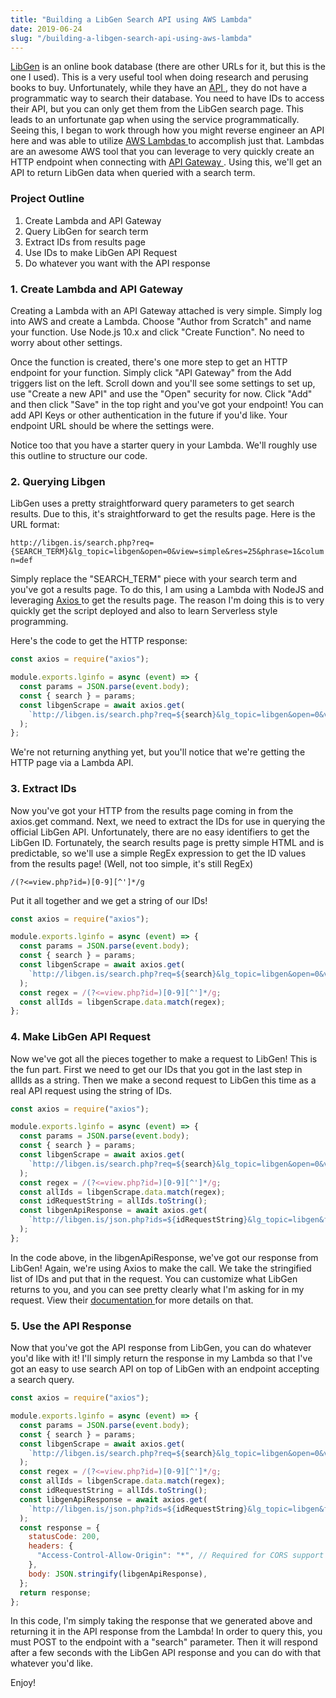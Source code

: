 ```yaml
---
title: "Building a LibGen Search API using AWS Lambda"
date: 2019-06-24
slug: "/building-a-libgen-search-api-using-aws-lambda"
---
```


[LibGen](http://libgen.is/) is an online book database (there are other URLs for it, but this is the one I used). This is a very useful tool when doing research and perusing books to buy. Unfortunately, while they have an [ API ](http://libgen.is/json.php), they do not have a programmatic way to search their database. You need to have IDs to access their API, but you can only get them from the LibGen search page. This leads to an unfortunate gap when using the service programmatically. Seeing this, I began to work through how you might reverse engineer an API here and was able to utilize [ AWS Lambdas ](https://aws.amazon.com/lambda/) to accomplish just that. Lambdas are an awesome AWS tool that you can leverage to very quickly create an HTTP endpoint when connecting with [ API Gateway ](https://aws.amazon.com/api-gateway/). Using this, we'll get an API to return LibGen data when queried with a search term.

### Project Outline

1. Create Lambda and API Gateway
2. Query LibGen for search term
3. Extract IDs from results page
4. Use IDs to make LibGen API Request
5. Do whatever you want with the API response

### 1. Create Lambda and API Gateway

Creating a Lambda with an API Gateway attached is very simple. Simply log into AWS and create a Lambda. Choose "Author from Scratch" and name your function. Use Node.js 10.x and click "Create Function". No need to worry about other settings.

Once the function is created, there's one more step to get an HTTP endpoint for your function. Simply click "API Gateway" from the Add triggers list on the left. Scroll down and you'll see some settings to set up, use "Create a new API" and use the "Open" security for now. Click "Add" and then click "Save" in the top right and you've got your endpoint! You can add API Keys or other authentication in the future if you'd like. Your endpoint URL should be where the settings were.

Notice too that you have a starter query in your Lambda. We'll roughly use this outline to structure our code.

### 2. Querying Libgen

LibGen uses a pretty straightforward query parameters to get search results. Due to this, it's straightforward to get the results page. Here is the URL format:

`http://libgen.is/search.php?req={SEARCH_TERM}&lg_topic=libgen&open=0&view=simple&res=25&phrase=1&column=def`

Simply replace the "SEARCH_TERM" piece with your search term and you've got a results page. To do this, I am using a Lambda with NodeJS and leveraging [ Axios ](https://www.npmjs.com/package/axios) to get the results page. The reason I'm doing this is to very quickly get the script deployed and also to learn Serverless style programming.

Here's the code to get the HTTP response:

```javascript
const axios = require("axios");

module.exports.lginfo = async (event) => {
  const params = JSON.parse(event.body);
  const { search } = params;
  const libgenScrape = await axios.get(
    `http://libgen.is/search.php?req=${search}&lg_topic=libgen&open=0&view=simple&res=25&phrase=1&column=def`
  );
};
```

We're not returning anything yet, but you'll notice that we're getting the HTTP page via a Lambda API.

### 3. Extract IDs

Now you've got your HTTP from the results page coming in from the axios.get command. Next, we need to extract the IDs for use in querying the official LibGen API. Unfortunately, there are no easy identifiers to get the LibGen ID. Fortunately, the search results page is pretty simple HTML and is predictable, so we'll use a simple RegEx expression to get the ID values from the results page! (Well, not too simple, it's still RegEx)

```
/(?<=view.php?id=)[0-9][^']*/g
```

Put it all together and we get a string of our IDs!

```javascript
const axios = require("axios");

module.exports.lginfo = async (event) => {
  const params = JSON.parse(event.body);
  const { search } = params;
  const libgenScrape = await axios.get(
    `http://libgen.is/search.php?req=${search}&lg_topic=libgen&open=0&view=simple&res=100&phrase=1&column=def`
  );
  const regex = /(?<=view.php?id=)[0-9][^']*/g;
  const allIds = libgenScrape.data.match(regex);
};
```

### 4. Make LibGen API Request

Now we've got all the pieces together to make a request to LibGen! This is the fun part. First we need to get our IDs that you got in the last step in allIds as a string. Then we make a second request to LibGen this time as a real API request using the string of IDs.

```javascript
const axios = require("axios");

module.exports.lginfo = async (event) => {
  const params = JSON.parse(event.body);
  const { search } = params;
  const libgenScrape = await axios.get(
    `http://libgen.is/search.php?req=${search}&lg_topic=libgen&open=0&view=simple&res=100&phrase=1&column=def`
  );
  const regex = /(?<=view.php?id=)[0-9][^']*/g;
  const allIds = libgenScrape.data.match(regex);
  const idRequestString = allIds.toString();
  const libgenApiResponse = await axios.get(
    `http://libgen.is/json.php?ids=${idRequestString}&lg_topic=libgen&fields=title,author,year,extension,md5,edition,pages,language,filesize,coverurl`
  );
};
```

In the code above, in the libgenApiResponse, we've got our response from LibGen! Again, we're using Axios to make the call. We take the stringified list of IDs and put that in the request. You can customize what LibGen returns to you, and you can see pretty clearly what I'm asking for in my request. View their [ documentation ](http://libgen.is/json.php) for more details on that.

### 5. Use the API Response

Now that you've got the API response from LibGen, you can do whatever you'd like with it! I'll simply return the response in my Lambda so that I've got an easy to use search API on top of LibGen with an endpoint accepting a search query.

```javascript
const axios = require("axios");

module.exports.lginfo = async (event) => {
  const params = JSON.parse(event.body);
  const { search } = params;
  const libgenScrape = await axios.get(
    `http://libgen.is/search.php?req=${search}&lg_topic=libgen&open=0&view=simple&res=100&phrase=1&column=def`
  );
  const regex = /(?<=view.php?id=)[0-9][^']*/g;
  const allIds = libgenScrape.data.match(regex);
  const idRequestString = allIds.toString();
  const libgenApiResponse = await axios.get(
    `http://libgen.is/json.php?ids=${idRequestString}&lg_topic=libgen&fields=title,author,year,extension,md5,edition,pages,language,filesize,coverurl`
  );
  const response = {
    statusCode: 200,
    headers: {
      "Access-Control-Allow-Origin": "*", // Required for CORS support to work
    },
    body: JSON.stringify(libgenApiResponse),
  };
  return response;
};
```

In this code, I'm simply taking the response that we generated above and returning it in the API response from the Lambda! In order to query this, you must POST to the endpoint with a "search" parameter. Then it will respond after a few seconds with the LibGen API response and you can do with that whatever you'd like.

Enjoy!